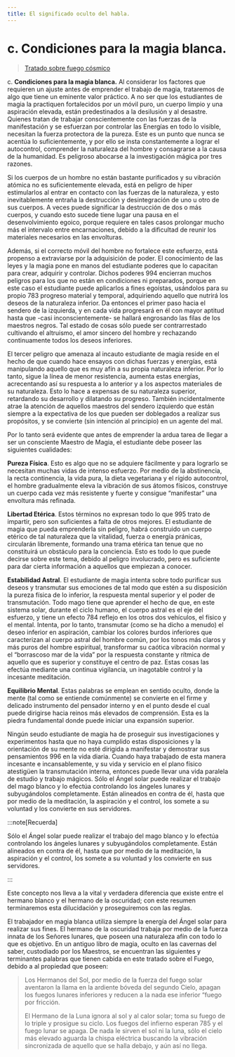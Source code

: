 ```yaml
---
title: El significado oculto del habla.
---
```


# c. Condiciones para la magia blanca.

> [Tratado sobre fuego cósmico](/tratado-sobre-fuego-cosmico/el-hombre-y-los-espiritus-del-fuego#c-condiciones-para-la-magia-blanca)

c. **Condiciones para la magia blanca.** Al considerar los factores que requieren un ajuste antes de emprender el trabajo de magia, trataremos de algo que tiene un eminente valor práctico. A no ser que los estudiantes de magia la practiquen fortalecidos por un móvil puro, un cuerpo limpio y una aspiración elevada, están predestinados a la desilusión y al desastre. Quienes tratan de trabajar conscientemente con las fuerzas de la manifestación y se esfuerzan por controlar las Energías en todo lo visible, necesitan la fuerza protectora de la pureza. Este es un punto que nunca se acentúa lo suficientemente, y por ello se insta constantemente a lograr el autocontrol, comprender la naturaleza del hombre y consagrarse a la causa de la humanidad. Es peligroso abocarse a la investigación mágica por tres razones.

Si los cuerpos de un hombre no están bastante purificados y su vibración atómica no es suficientemente elevada, está en peligro de hiper estimularlos al entrar en contacto con las fuerzas de la naturaleza, y esto inevitablemente entraña la destrucción y desintegración de uno u otro de sus cuerpos. A veces puede significar la destrucción de dos o más cuerpos, y cuando esto sucede tiene lugar una pausa en el desenvolvimiento egoico, porque requiere en tales casos prolongar mucho más el intervalo entre encarnaciones, debido a la dificultad de reunir los materiales necesarios en las envolturas.

Además, si el correcto móvil del hombre no fortalece este esfuerzo, está propenso a extraviarse por la adquisición de poder. El conocimiento de las leyes y la magia pone en manos del estudiante poderes que lo capacitan para crear, adquirir y controlar. Dichos poderes <Pin lang="en">994</Pin> encierran muchos peligros para los que no están en condiciones ni preparados, porque en este caso el estudiante puede aplicarlos a fines egoístas, usándolos para su propio <Pin lang="es">783</Pin> progreso material y temporal, adquiriendo aquello que nutrirá los deseos de la naturaleza inferior. Da entonces el primer paso hacia el sendero de la izquierda, y en cada vida progresará en él con mayor aptitud hasta que -casi inconscientemente- se hallará engrosando las filas de los maestros negros. Tal estado de cosas sólo puede ser contrarrestado cultivando el altruismo, el amor sincero del hombre y rechazando continuamente todos los deseos inferiores.

El tercer peligro que amenaza al incauto estudiante de magia reside en el hecho de que cuando hace ensayos con dichas fuerzas y energías, está manipulando aquello que es muy afín a su propia naturaleza inferior. Por lo tanto, sigue la línea de menor resistencia, aumenta estas energías, acrecentando así su respuesta a lo anterior y a los aspectos materiales de su naturaleza. Esto lo hace a expensas de su naturaleza superior, retardando su desarrollo y dilatando su progreso. También incidentalmente atrae la atención de aquellos maestros del sendero izquierdo que están siempre a la expectativa de los que pueden ser doblegados a realizar sus propósitos, y se convierte (sin intención al principio) en un agente del mal.

Por lo tanto será evidente que antes de emprender la ardua tarea de llegar a ser un consciente Maestro de Magia, el estudiante debe poseer las siguientes cualidades:

**Pureza Física**. Esto es algo que no se adquiere fácilmente y para lograrlo se necesitan muchas vidas de intenso esfuerzo. Por medio de la abstinencia, la recta continencia, la vida pura, la dieta vegetariana y el rígido autocontrol, el hombre gradualmente eleva la vibración de sus átomos físicos, construye un cuerpo cada vez más resistente y fuerte y consigue “manifestar” una envoltura más refinada.

**Libertad Etérica**. Estos términos no expresan todo lo que <Pin lang="en">995</Pin> trato de impartir, pero son suficientes a falta de otros mejores. El estudiante de magia que pueda emprenderla sin peligro, habrá construido un cuerpo etérico de tal naturaleza que la vitalidad, fuerza o energía pránicas, circularán libremente, formando una trama etérica tan tenue que no constituirá un obstáculo para la conciencia. Esto es todo lo que puede decirse sobre este tema, debido al peligro involucrado, pero es suficiente para dar cierta información a aquellos que empiezan a conocer.

**Estabilidad Astral**. El estudiante de magia intenta sobre todo purificar sus deseos y transmutar sus emociones de tal modo que estén a su disposición la pureza física de lo inferior, la respuesta mental superior y el poder de transmutación. Todo mago tiene que aprender el hecho de que, en este sistema solar, durante el ciclo humano, el cuerpo astral es el eje del esfuerzo, y tiene un efecto <Pin lang="es">784</Pin> reflejo en los otros dos vehículos, el físico y el mental. Intenta, por lo tanto, transmutar (como se ha dicho a menudo) el deseo inferior en aspiración, cambiar los colores burdos inferiores que caracterizan al cuerpo astral del hombre común, por los tonos más claros y más puros del hombre espiritual, transformar su caótica vibración normal y el “borrascoso mar de la vida” por la respuesta constante y rítmica de aquello que es superior y constituye el centro de paz. Estas cosas las efectúa mediante una continua vigilancia, un inagotable control y la incesante meditación.

**Equilibrio Mental**. Estas palabras se emplean en sentido oculto, donde la mente (tal como se entiende comúnmente) se convierte en el firme y delicado instrumento del pensador interno y en el punto desde el cual puede dirigirse hacia reinos más elevados de comprensión. Esta es la piedra fundamental donde puede iniciar una expansión superior.

Ningún seudo estudiante de magia ha de proseguir sus investigaciones y experimentos hasta que no haya cumplido estas disposiciones y la orientación de su mente no esté dirigida a manifestar y demostrar sus pensamientos <Pin lang="en">996</Pin> en la vida diaria. Cuando haya trabajado de esta manera incesante e incansablemente, y su vida y servicio en el plano físico atestigüen la transmutación interna, entonces puede llevar una vida paralela de estudio y trabajo mágicos. Sólo el Ángel solar puede realizar el trabajo del mago blanco y lo efectúa controlando los ángeles lunares y subyugándolos completamente. Están alineados en contra de él, hasta que por medio de la meditación, la aspiración y el control, los somete a su voluntad y los convierte en sus servidores.

:::note[Recuerda]

Sólo el Ángel solar puede realizar el trabajo del mago blanco y lo efectúa controlando los ángeles lunares y subyugándolos completamente. Están alineados en contra de él, hasta que por medio de la meditación, la aspiración y el control, los somete a su voluntad y los convierte en sus servidores.

:::

Este concepto nos lleva a la vital y verdadera diferencia que existe entre el hermano blanco y el hermano de la oscuridad; con este resumen terminaremos esta dilucidación y proseguiremos con las reglas.

El trabajador en magia blanca utiliza siempre la energía del Ángel solar para realizar sus fines. El hermano de la oscuridad trabaja por medio de la fuerza innata de los Señores lunares, que poseen una naturaleza afín con todo lo que es objetivo. En un antiguo libro de magia, oculto en las cavernas del saber, custodiado por los Maestros, se encuentran las siguientes y terminantes palabras que tienen cabida en este tratado sobre el Fuego, debido a al propiedad que poseen:

> Los Hermanos del Sol, por medio de la fuerza del fuego solar aventaron la llama en la ardiente bóveda del segundo Cielo, apagan los fuegos lunares inferiores y reducen a la nada ese inferior “fuego por fricción.
>
> El Hermano de la Luna ignora al sol y al calor solar; toma su fuego de lo triple y prosigue su ciclo. Los fuegos del infierno esperan <Pin lang="es">785</Pin> y el fuego lunar se apaga. De nada le sirven el sol ni la luna, sólo el cielo más elevado aguarda la chispa eléctrica buscando la vibración sincronizada de aquello que se halla debajo, y aún así no llega.
